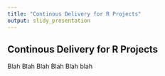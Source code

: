```yaml
---
title: "Continous Delivery for R Projects"
output: slidy_presentation
---
```


## Continous Delivery for R Projects

Blah Blah Blah Blah 
Blah blah
